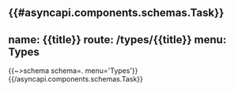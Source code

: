 {{#asyncapi.components.schemas.Task}}
---
name: {{title}}
route: /types/{{title}}
menu: Types
---
{{~>schema schema=. menu='Types'}}
{{/asyncapi.components.schemas.Task}}